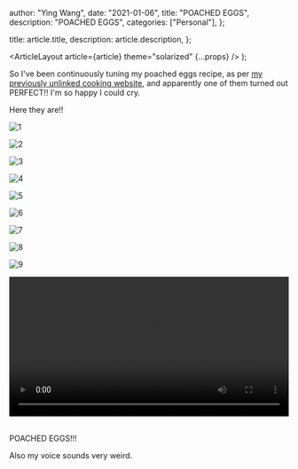 
  author: "Ying Wang",
  date: "2021-01-06",
  title: "POACHED EGGS",
  description: "POACHED EGGS",
  categories: ["Personal"],
};

  title: article.title,
  description: article.description,
};

  <ArticleLayout article={article} theme="solarized" {...props} />
);

So I've been continuously tuning my poached eggs recipe, as per [my previously
unlinked cooking website](https://cooking.yingw787.com), and apparently one of
them turned out PERFECT!! I'm so happy I could cry.

Here they are!!

![1](/img/posts/2021/01/06/poached_eggs_1.jpg)

![2](/img/posts/2021/01/06/poached_eggs_2.jpg)

![3](/img/posts/2021/01/06/poached_eggs_3.jpg)

![4](/img/posts/2021/01/06/poached_eggs_4.jpg)

![5](/img/posts/2021/01/06/poached_eggs_5.jpg)

![6](/img/posts/2021/01/06/poached_eggs_6.jpg)

![7](/img/posts/2021/01/06/poached_eggs_7.jpg)

![8](/img/posts/2021/01/06/poached_eggs_8.jpg)

![9](/img/posts/2021/01/06/poached_eggs_9.jpg)

<!-- https://stackoverflow.com/a/26276254 -->

<video style="width: 100%; width: -moz-available; width: -webkit-fill-available; width: fill-available; max-width: 100%;" controls>
    <source src="/video/posts/2021/01/06/poached_eggs.mov" type="video/mp4">
    Your browser does not support HTML5 video.
</video>
<br/>
<br/>

POACHED EGGS!!!

Also my voice sounds very weird.
